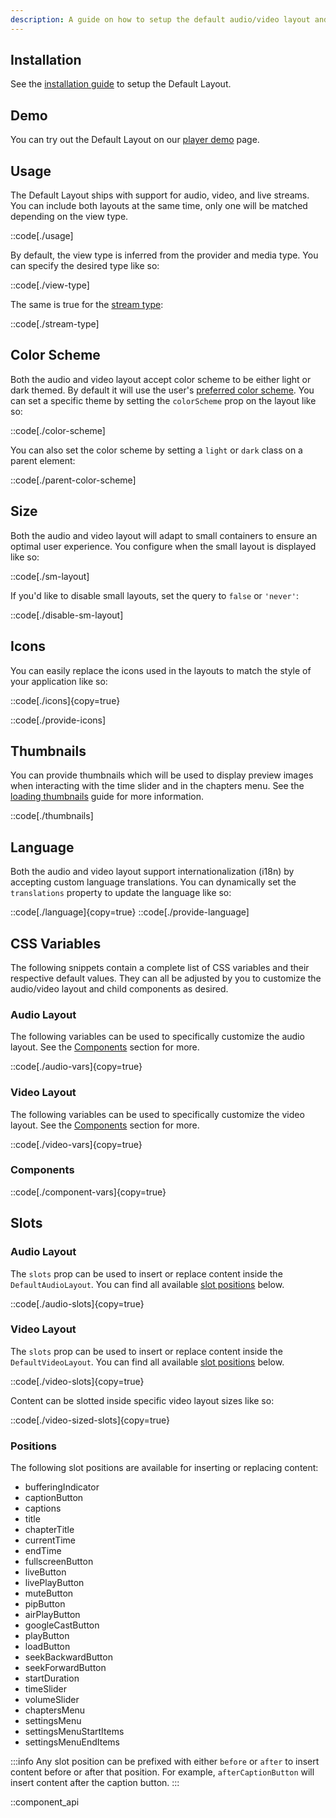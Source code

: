 ```yaml
---
description: A guide on how to setup the default audio/video layout and available customization options.
---
```


## Installation

See the [installation guide][install] to setup the Default Layout.

[install]: /docs/player/getting-started/installation/react?styling=default-layout&provider=video

## Demo

You can try out the Default Layout on our [player demo](/player/demo?layout=default&framework=react) page.

## Usage

The Default Layout ships with support for audio, video, and live streams. You can include both
layouts at the same time, only one will be matched depending on the view type.

::code[./usage]

By default, the view type is inferred from the provider and media type. You can specify the desired
type like so:

::code[./view-type]

The same is true for the [stream type][stream-type]:

::code[./stream-type]

[stream-type]: /docs/player/core-concepts/loading#stream-type

## Color Scheme

Both the audio and video layout accept color scheme to be either light or dark themed. By default
it will use the user's [preferred color scheme][prefers-color-scheme]. You can set a specific
theme by setting the `colorScheme` prop on the layout like so:

::code[./color-scheme]

You can also set the color scheme by setting a `light` or `dark` class on a parent element:

::code[./parent-color-scheme]

[prefers-color-scheme]: https://developer.mozilla.org/en-US/docs/Web/CSS/@media/prefers-color-scheme

## Size

Both the audio and video layout will adapt to small containers to ensure an optimal user experience.
You configure when the small layout is displayed like so:

::code[./sm-layout]

If you'd like to disable small layouts, set the query to `false` or `'never'`:

::code[./disable-sm-layout]

## Icons

You can easily replace the icons used in the layouts to match the style of your application like
so:

::code[./icons]{copy=true}

::code[./provide-icons]

## Thumbnails

You can provide thumbnails which will be used to display preview images when interacting with
the time slider and in the chapters menu. See the [loading thumbnails][loading-thumbnails] guide
for more information.

::code[./thumbnails]

[loading-thumbnails]: /docs/player/core-concepts/loading#thumbnails

## Language

Both the audio and video layout support internationalization (i18n) by accepting custom language
translations. You can dynamically set the `translations` property to update the language like so:

::code[./language]{copy=true}
::code[./provide-language]

## CSS Variables

The following snippets contain a complete list of CSS variables and their respective default values.
They can all be adjusted by you to customize the audio/video layout and child components as desired.

### Audio Layout

The following variables can be used to specifically customize the audio layout. See the
[Components](#components) section for more.

::code[./audio-vars]{copy=true}

### Video Layout

The following variables can be used to specifically customize the video layout. See the
[Components](#components) section for more.

::code[./video-vars]{copy=true}

### Components

::code[./component-vars]{copy=true}

## Slots

### Audio Layout

The `slots` prop can be used to insert or replace content inside the `DefaultAudioLayout`. You can
find all available [slot positions](#positions) below.

::code[./audio-slots]{copy=true}

### Video Layout

The `slots` prop can be used to insert or replace content inside the `DefaultVideoLayout`. You can
find all available [slot positions](#positions) below.

::code[./video-slots]{copy=true}

Content can be slotted inside specific video layout sizes like so:

::code[./video-sized-slots]{copy=true}

### Positions

The following slot positions are available for inserting or replacing content:

- bufferingIndicator
- captionButton
- captions
- title
- chapterTitle
- currentTime
- endTime
- fullscreenButton
- liveButton
- livePlayButton
- muteButton
- pipButton
- airPlayButton
- googleCastButton
- playButton
- loadButton
- seekBackwardButton
- seekForwardButton
- startDuration
- timeSlider
- volumeSlider
- chaptersMenu
- settingsMenu
- settingsMenuStartItems
- settingsMenuEndItems

:::info
Any slot position can be prefixed with either `before` or `after` to insert content before or
after that position. For example, `afterCaptionButton` will insert content after the caption
button.
:::

::component_api
